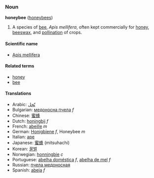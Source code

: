 ===Noun===
'''honeybee''' ([[honeybees]])

# A species of [[bee]], ''Apis mellifera'', often kept commercially for [[honey]], [[beeswax]], and [[pollination]] of crops.

====Scientific name====
*[[Apis mellifera]]

====Related terms====
*[[honey]]
*[[bee]]

====Translations====
*Arabic: [[نّحل]]
*Bulgarian: [[медоносна пчела]] ''f''
*Chinese: [[蜜蜂]]
*Dutch: [[honingbij]] ''f''
*French: [[abeille]] ''m''
*German: [[Honigbiene]] ''f'', Honeybee ''m''
*Italian: [[ape]]
*Japanese: [[蜜蜂]] (mitsuhachi)
*Korean: [[꿀벌]]
*Norwegian: [[honningbie]] ''c''
*Portuguese: [[abelha doméstica]] ''f'', [[abelha de mel]] ''f''
*Russian: [[пчела медоносная]]
*Spanish: [[abeja]] ''f''